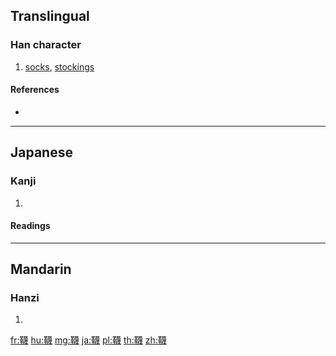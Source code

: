 {{character info/new}}
{{also|襪}}
==Translingual==

===Han character===
{{Han char|rn=177|rad=革|as=15|sn=24|four=|canj=TJTWI|ids=⿰革蔑}}

# [[socks]], [[stockings]]

====References====
* {{Han ref|kx=1392.330|dkj=43079|dj=1907.240|hdz=74352.050|uh=97C8|ud=38856}}

----

==Japanese==

===Kanji===
{{ja-kanji|grade=|rs=革15}}

# {{defn|lang=ja|sort=革15}}

====Readings====
{{ja-readings|goon=[[もち]] (mochi)|kanon=[[ばつ]] (batsu)|kanyoon=[[べつ]] (betsu)|kun=[[たび]] (tabi), [[くつした]] (kutsushita)}}

----

==Mandarin==

===Hanzi===
{{cmn-hanzi|pin=[[wà]] ([[wa4]])|wg=wa<sup>4</sup>}}

# {{defn|lang=cmn|sort=革15}}

[[fr:韈]]
[[hu:韈]]
[[mg:韈]]
[[ja:韈]]
[[pl:韈]]
[[th:韈]]
[[zh:韈]]
